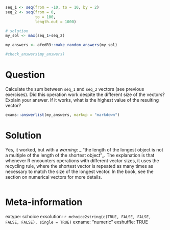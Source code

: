 ```r
seq_1 <- seq(from = -10, to = 10, by = 2)
seq_2 <- seq(from = 0, 
             to = 100, 
             length.out = 1000)

# solution
my_sol <- max(seq_1+seq_2)
```

```r
my_answers <- afedR3::make_random_answers(my_sol)

#check_answers(my_answers)
```

Question
========

Calculate the sum between `seq_1` and `seq_2` vectors (see previous exercises). Did this operation work despite the different size of the vectors? Explain your answer. If it works, what is the highest value of the resulting vector? 

```r
exams::answerlist(my_answers, markup = "markdown")
```

Solution
================

Yes, it worked, but with a _warning_: _ "the length of the longest object is not a multiple of the length of the shortest object"_. The explanation is that whenever R encounters operations with different vector sizes, it uses the recycling rule, where the shortest vector is repeated as many times as necessary to match the size of the longest vector. In the book, see the section on numerical vectors for more details.

```r
```


Meta-information
================
extype: schoice
exsolution: `r mchoice2string(c(TRUE, FALSE, FALSE, FALSE, FALSE), single = TRUE)`
exname: "numeric "
exshuffle: TRUE

